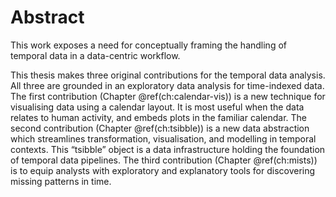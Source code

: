 # Abstract {-}

This work exposes a need for conceptually framing the handling of temporal data in a data-centric workflow. 

This thesis makes three original contributions for the temporal data analysis. All three are grounded in an exploratory data analysis for time-indexed data. The first contribution (Chapter \@ref(ch:calendar-vis)) is a new technique for visualising data using a calendar layout. It is most useful when the data relates to human activity, and embeds plots in the familiar calendar. The second contribution (Chapter \@ref(ch:tsibble)) is a new data abstraction which streamlines transformation, visualisation, and modelling in temporal contexts. This "tsibble" object is a data infrastructure holding the foundation of temporal data pipelines. The third contribution (Chapter \@ref(ch:mists)) is to equip analysts with exploratory and explanatory tools for discovering missing patterns in time.

\newpage
